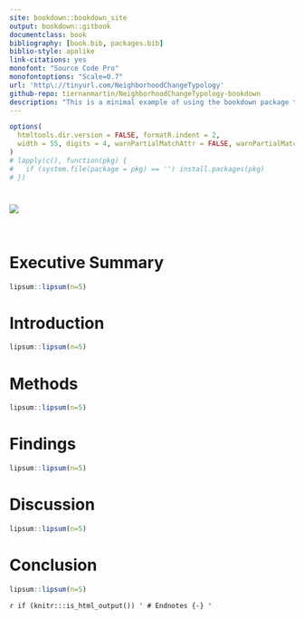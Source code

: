```yaml
--- 
site: bookdown::bookdown_site
output: bookdown::gitbook
documentclass: book
bibliography: [book.bib, packages.bib]
biblio-style: apalike
link-citations: yes
monofont: "Source Code Pro"
monofontoptions: "Scale=0.7"
url: 'http\://tinyurl.com/NeighborhoodChangeTypology'
github-repo: tiernanmartin/NeighborhoodChangeTypology-bookdown
description: "This is a minimal example of using the bookdown package to write a book. The output format for this example is bookdown::gitbook."
---
```


```r
options(
  htmltools.dir.version = FALSE, formatR.indent = 2,
  width = 55, digits = 4, warnPartialMatchAttr = FALSE, warnPartialMatchDollar = FALSE
)
# lapply(c(), function(pkg) {
#   if (system.file(package = pkg) == '') install.packages(pkg)
# })
```

# {-}

![](coo-logo-gray-displ.png) 

<br>


# Executive Summary {-}


```r
lipsum::lipsum(n=5)
```

# Introduction

```r
lipsum::lipsum(n=5)
```

# Methods

```r
lipsum::lipsum(n=5)
```

# Findings

```r
lipsum::lipsum(n=5)
```

# Discussion

```r
lipsum::lipsum(n=5)
```

# Conclusion

```r
lipsum::lipsum(n=5)
```

`r if (knitr:::is_html_output()) '
# Endnotes {-}
'`
